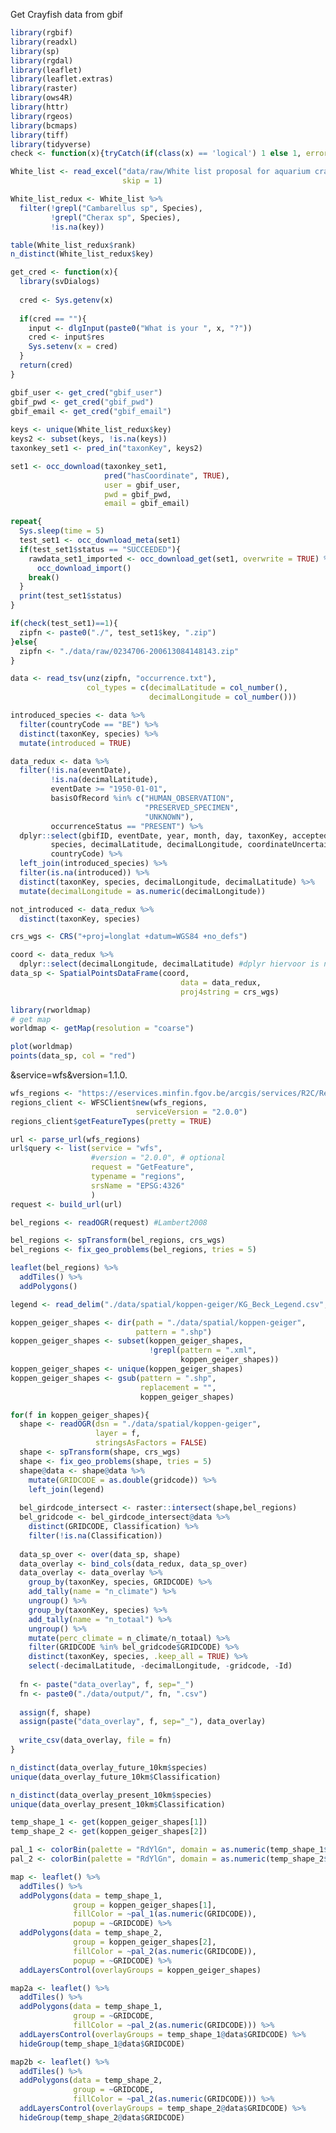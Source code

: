 
Get Crayfish data from gbif

```r
library(rgbif)
library(readxl)
library(sp)
library(rgdal)
library(leaflet)
library(leaflet.extras)
library(raster)
library(ows4R)
library(httr)
library(rgeos)
library(bcmaps)
library(tiff)
library(tidyverse)
check <- function(x){tryCatch(if(class(x) == 'logical') 1 else 1, error=function(e) 0)} 
```

```r
White_list <- read_excel("data/raw/White list proposal for aquarium crayfish GBIF 22092020.xlsx", 
                         skip = 1)

White_list_redux <- White_list %>% 
  filter(!grepl("Cambarellus sp", Species),
         !grepl("Cherax sp", Species),
         !is.na(key))

table(White_list_redux$rank)
n_distinct(White_list_redux$key)
```

```r
get_cred <- function(x){
  library(svDialogs)
  
  cred <- Sys.getenv(x)
  
  if(cred == ""){
    input <- dlgInput(paste0("What is your ", x, "?"))
    cred <- input$res
    Sys.setenv(x = cred)
  }
  return(cred)
}

gbif_user <- get_cred("gbif_user")
gbif_pwd <- get_cred("gbif_pwd")
gbif_email <- get_cred("gbif_email")
  
keys <- unique(White_list_redux$key)
keys2 <- subset(keys, !is.na(keys))
taxonkey_set1 <- pred_in("taxonKey", keys2)

set1 <- occ_download(taxonkey_set1, 
                     pred("hasCoordinate", TRUE),
                     user = gbif_user, 
                     pwd = gbif_pwd, 
                     email = gbif_email)

repeat{
  Sys.sleep(time = 5)
  test_set1 <- occ_download_meta(set1)
  if(test_set1$status == "SUCCEEDED"){
    rawdata_set1_imported <- occ_download_get(set1, overwrite = TRUE) %>% 
      occ_download_import()
    break()
  }
  print(test_set1$status)
}
```

```r
if(check(test_set1)==1){
  zipfn <- paste0("./", test_set1$key, ".zip")
}else{
  zipfn <- "./data/raw/0234706-200613084148143.zip"
}

data <- read_tsv(unz(zipfn, "occurrence.txt"), 
                 col_types = c(decimalLatitude = col_number(),
                               decimalLongitude = col_number()))
```

```r
introduced_species <- data %>% 
  filter(countryCode == "BE") %>% 
  distinct(taxonKey, species) %>% 
  mutate(introduced = TRUE)

data_redux <- data %>% 
  filter(!is.na(eventDate), 
         !is.na(decimalLatitude),
         eventDate >= "1950-01-01",
         basisOfRecord %in% c("HUMAN_OBSERVATION",
                              "PRESERVED_SPECIMEN",
                              "UNKNOWN"),
         occurrenceStatus == "PRESENT") %>% 
  dplyr::select(gbifID, eventDate, year, month, day, taxonKey, acceptedTaxonKey, 
         species, decimalLatitude, decimalLongitude, coordinateUncertaintyInMeters,
         countryCode) %>% 
  left_join(introduced_species) %>% 
  filter(is.na(introduced)) %>% 
  distinct(taxonKey, species, decimalLongitude, decimalLatitude) %>% 
  mutate(decimalLongitude = as.numeric(decimalLongitude))

not_introduced <- data_redux %>% 
  distinct(taxonKey, species)

crs_wgs <- CRS("+proj=longlat +datum=WGS84 +no_defs")

coord <- data_redux %>%
  dplyr::select(decimalLongitude, decimalLatitude) #dplyr hiervoor is nodig om de functie select te laten lopen. Werkt anders niet door package raster.
data_sp <- SpatialPointsDataFrame(coord,
                                      data = data_redux,
                                      proj4string = crs_wgs)
```

```r
library(rworldmap)
# get map
worldmap <- getMap(resolution = "coarse")

plot(worldmap) 
points(data_sp, col = "red")
```

&service=wfs&version=1.1.0.

```r
wfs_regions <- "https://eservices.minfin.fgov.be/arcgis/services/R2C/Regions/MapServer/WFSServer"
regions_client <- WFSClient$new(wfs_regions, 
                            serviceVersion = "2.0.0")
regions_client$getFeatureTypes(pretty = TRUE)

url <- parse_url(wfs_regions)
url$query <- list(service = "wfs",
                  #version = "2.0.0", # optional
                  request = "GetFeature",
                  typename = "regions",
                  srsName = "EPSG:4326"
                  )
request <- build_url(url)

bel_regions <- readOGR(request) #Lambert2008

bel_regions <- spTransform(bel_regions, crs_wgs)
bel_regions <- fix_geo_problems(bel_regions, tries = 5)
```

```r
leaflet(bel_regions) %>% 
  addTiles() %>% 
  addPolygons()
```


```r
legend <- read_delim("./data/spatial/koppen-geiger/KG_Beck_Legend.csv", ";")

koppen_geiger_shapes <- dir(path = "./data/spatial/koppen-geiger", 
                            pattern = ".shp")
koppen_geiger_shapes <- subset(koppen_geiger_shapes, 
                               !grepl(pattern = ".xml", 
                                      koppen_geiger_shapes))
koppen_geiger_shapes <- unique(koppen_geiger_shapes)
koppen_geiger_shapes <- gsub(pattern = ".shp", 
                             replacement = "", 
                             koppen_geiger_shapes)

for(f in koppen_geiger_shapes){
  shape <- readOGR(dsn = "./data/spatial/koppen-geiger", 
                   layer = f,
                   stringsAsFactors = FALSE)
  shape <- spTransform(shape, crs_wgs)
  shape <- fix_geo_problems(shape, tries = 5)
  shape@data <- shape@data %>% 
    mutate(GRIDCODE = as.double(gridcode)) %>% 
    left_join(legend)
  
  bel_girdcode_intersect <- raster::intersect(shape,bel_regions)
  bel_gridcode <- bel_girdcode_intersect@data %>% 
    distinct(GRIDCODE, Classification) %>% 
    filter(!is.na(Classification))
  
  data_sp_over <- over(data_sp, shape)
  data_overlay <- bind_cols(data_redux, data_sp_over) 
  data_overlay <- data_overlay %>% 
    group_by(taxonKey, species, GRIDCODE) %>% 
    add_tally(name = "n_climate") %>% 
    ungroup() %>% 
    group_by(taxonKey, species) %>% 
    add_tally(name = "n_totaal") %>% 
    ungroup() %>% 
    mutate(perc_climate = n_climate/n_totaal) %>% 
    filter(GRIDCODE %in% bel_gridcode$GRIDCODE) %>% 
    distinct(taxonKey, species, .keep_all = TRUE) %>% 
    select(-decimalLatitude, -decimalLongitude, -gridcode, -Id)
  
  fn <- paste("data_overlay", f, sep="_")
  fn <- paste0("./data/output/", fn, ".csv")
  
  assign(f, shape)
  assign(paste("data_overlay", f, sep="_"), data_overlay)
  
  write_csv(data_overlay, file = fn)
}
```

```r
n_distinct(data_overlay_future_10km$species)
unique(data_overlay_future_10km$Classification)

n_distinct(data_overlay_present_10km$species)
unique(data_overlay_present_10km$Classification)
```

```r
temp_shape_1 <- get(koppen_geiger_shapes[1])
temp_shape_2 <- get(koppen_geiger_shapes[2])

pal_1 <- colorBin(palette = "RdYlGn", domain = as.numeric(temp_shape_1$GRIDCODE))
pal_2 <- colorBin(palette = "RdYlGn", domain = as.numeric(temp_shape_2$GRIDCODE))

map <- leaflet() %>% 
  addTiles() %>% 
  addPolygons(data = temp_shape_1,
              group = koppen_geiger_shapes[1],
              fillColor = ~pal_1(as.numeric(GRIDCODE)),
              popup = ~GRIDCODE) %>% 
  addPolygons(data = temp_shape_2,
              group = koppen_geiger_shapes[2],
              fillColor = ~pal_2(as.numeric(GRIDCODE)),
              popup = ~GRIDCODE) %>% 
  addLayersControl(overlayGroups = koppen_geiger_shapes)

map2a <- leaflet() %>% 
  addTiles() %>% 
  addPolygons(data = temp_shape_1,
              group = ~GRIDCODE,
              fillColor = ~pal_2(as.numeric(GRIDCODE))) %>% 
  addLayersControl(overlayGroups = temp_shape_1@data$GRIDCODE) %>% 
  hideGroup(temp_shape_1@data$GRIDCODE)

map2b <- leaflet() %>% 
  addTiles() %>% 
  addPolygons(data = temp_shape_2,
              group = ~GRIDCODE,
              fillColor = ~pal_2(as.numeric(GRIDCODE))) %>% 
  addLayersControl(overlayGroups = temp_shape_2@data$GRIDCODE) %>% 
  hideGroup(temp_shape_2@data$GRIDCODE)
```



